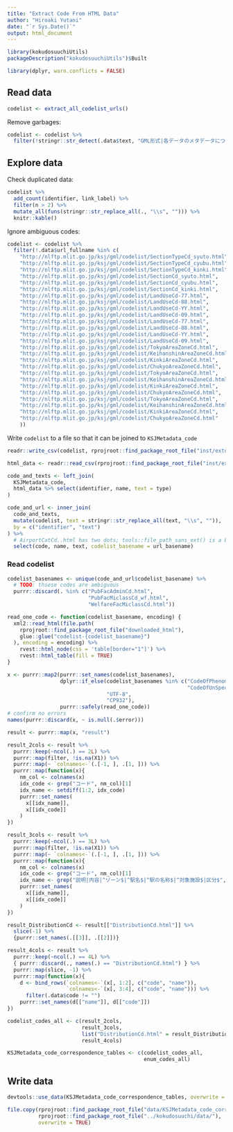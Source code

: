```yaml
---
title: "Extract Code From HTML Data"
author: "Hiroaki Yutani"
date: "`r Sys.Date()`"
output: html_document
---
```


```r
library(kokudosuuchiUtils)
packageDescription("kokudosuuchiUtils")$Built
```

```r
library(dplyr, warn.conflicts = FALSE)
```

Read data
---------

```r
codelist <- extract_all_codelist_urls()
```

Remove garbages:

```r
codelist <- codelist %>% 
  filter(!stringr::str_detect(.data$text, "GML形式|各データのメタデータについては、"))
```

Explore data
------------

Check duplicated data:

```r
codelist %>%
  add_count(identifier, link_label) %>%
  filter(n > 2) %>%
  mutate_all(funs(stringr::str_replace_all(., "\\s", ""))) %>%
  knitr::kable()
```

Ignore ambiguous codes:

```r
codelist <- codelist %>%
  filter(!.data$url_fullname %in% c(
    "http://nlftp.mlit.go.jp/ksj/gml/codelist/SectionTypeCd_syuto.html", 
    "http://nlftp.mlit.go.jp/ksj/gml/codelist/SectionTypeCd_cyubu.html", 
    "http://nlftp.mlit.go.jp/ksj/gml/codelist/SectionTypeCd_kinki.html", 
    "http://nlftp.mlit.go.jp/ksj/gml/codelist/SectionCd_syuto.html", 
    "http://nlftp.mlit.go.jp/ksj/gml/codelist/SectionCd_cyubu.html", 
    "http://nlftp.mlit.go.jp/ksj/gml/codelist/SectionCd_kinki.html", 
    "http://nlftp.mlit.go.jp/ksj/gml/codelist/LandUseCd-77.html", 
    "http://nlftp.mlit.go.jp/ksj/gml/codelist/LandUseCd-88.html", 
    "http://nlftp.mlit.go.jp/ksj/gml/codelist/LandUseCd-YY.html", 
    "http://nlftp.mlit.go.jp/ksj/gml/codelist/LandUseCd-09.html", 
    "http://nlftp.mlit.go.jp/ksj/gml/codelist/LandUseCd-77.html", 
    "http://nlftp.mlit.go.jp/ksj/gml/codelist/LandUseCd-88.html", 
    "http://nlftp.mlit.go.jp/ksj/gml/codelist/LandUseCd-YY.html", 
    "http://nlftp.mlit.go.jp/ksj/gml/codelist/LandUseCd-09.html", 
    "http://nlftp.mlit.go.jp/ksj/gml/codelist/TokyoAreaZoneCd.html", 
    "http://nlftp.mlit.go.jp/ksj/gml/codelist/KeihanshinAreaZoneCd.html", 
    "http://nlftp.mlit.go.jp/ksj/gml/codelist/KinkiAreaZoneCd.html", 
    "http://nlftp.mlit.go.jp/ksj/gml/codelist/ChukyoAreaZoneCd.html", 
    "http://nlftp.mlit.go.jp/ksj/gml/codelist/TokyoAreaZoneCd.html", 
    "http://nlftp.mlit.go.jp/ksj/gml/codelist/KeihanshinAreaZoneCd.html", 
    "http://nlftp.mlit.go.jp/ksj/gml/codelist/KinkiAreaZoneCd.html", 
    "http://nlftp.mlit.go.jp/ksj/gml/codelist/ChukyoAreaZoneCd.html", 
    "http://nlftp.mlit.go.jp/ksj/gml/codelist/TokyoAreaZoneCd.html", 
    "http://nlftp.mlit.go.jp/ksj/gml/codelist/KeihanshinAreaZoneCd.html", 
    "http://nlftp.mlit.go.jp/ksj/gml/codelist/KinkiAreaZoneCd.html", 
    "http://nlftp.mlit.go.jp/ksj/gml/codelist/ChukyoAreaZoneCd.html"
    ))
```

Write `codelist` to a file so that it can be joined to `KSJMetadata_code`

```r
readr::write_csv(codelist, rprojroot::find_package_root_file("inst/extdata/codelist.csv"))
```

```r
html_data <- readr::read_csv(rprojroot::find_package_root_file("inst/extdata/html_data.csv"))

code_and_texts <- left_join(
  KSJMetadata_code,
  html_data %>% select(identifier, name, text = type)
)

code_and_url <- inner_join(
  code_and_texts,
  mutate(codelist, text = stringr::str_replace_all(text, "\\s", "")),
  by = c("identifier", "text")
) %>%
  # AirportCatCd..html has two dots; tools::file_path_sans_ext() is a bit troublesome here.
  select(code, name, text, codelist_basename = url_basename)
```

### Read codelist

```r
codelist_basenames <- unique(code_and_url$codelist_basename) %>% 
  # TODO: thsese codes are ambiguous
  purrr::discard(. %in% c("PubFacAdminCd.html",
                          "PubFacMiclassCd_wf.html",
                          "WelfareFacMiclassCd.html"))

read_one_code <- function(codelist_basename, encoding) {
  xml2::read_html(file.path(
    rprojroot::find_package_root_file("downloaded_html"),
    glue::glue("codelist-{codelist_basename}")
  ), encoding = encoding) %>%
    rvest::html_node(css = 'table[border="1"]') %>%
    rvest::html_table(fill = TRUE)
}

x <- purrr::map2(purrr::set_names(codelist_basenames),
                 dplyr::if_else(codelist_basenames %in% c("CodeOfPhenomenon.html", "CodeOfZone_h27.html",
                                                          "CodeOfUnSpecification.html", "RiverCodeCd.html"),
                                "UTF-8",
                                "CP932"),
                 purrr::safely(read_one_code))
# confirm no errors
names(purrr::discard(x, ~ is.null(.$error)))

result <- purrr::map(x, "result")
```


```r
result_2cols <- result %>%
  purrr::keep(~ncol(.) == 2L) %>%
  purrr::map(filter, !is.na(X1)) %>%
  purrr::map(~ `colnames<-`(.[-1, ], .[1, ])) %>%
  purrr::map(function(x){
    nm_col <- colnames(x)
    idx_code <- grep("コード", nm_col)[1]
    idx_name <- setdiff(1:2, idx_code)
    purrr::set_names(
      x[[idx_name]],
      x[[idx_code]]
    )
})

result_3cols <- result %>%
  purrr::keep(~ncol(.) == 3L) %>%
  purrr::map(filter, !is.na(X1)) %>%
  purrr::map(~ `colnames<-`(.[-1, ], .[1, ])) %>%
  purrr::map(function(x){
    nm_col <- colnames(x)
    idx_code <- grep("コード", nm_col)[1]
    idx_name <- grep("説明|内容|^ゾーン$|^駅名$|^駅の名称$|^対象施設$|区分$", nm_col)[1]
    purrr::set_names(
      x[[idx_name]],
      x[[idx_code]]
    )
})

result_DistributionCd <- result[["DistributionCd.html"]] %>%
  slice(-1) %>%
  {purrr::set_names(.[[3]], .[[2]])}

result_4cols <- result %>%
  purrr::keep(~ncol(.) == 4L) %>%
  { purrr::discard(., names(.) == "DistributionCd.html") } %>%
  purrr::map(slice, -1) %>%
  purrr::map(function(x){
    d <- bind_rows(`colnames<-`(x[, 1:2], c("code", "name")),
                   `colnames<-`(x[, 3:4], c("code", "name"))) %>%
      filter(.data$code != "")
    purrr::set_names(d[["name"]], d[["code"]])
})

codelist_codes_all <- c(result_2cols,
                        result_3cols,
                        list("DistributionCd.html" = result_DistributionCd),
                        result_4cols)
```

```r
KSJMetadata_code_correspondence_tables <- c(codelist_codes_all,
                                            enum_codes_all)
```

Write data
----------

```r
devtools::use_data(KSJMetadata_code_correspondence_tables, overwrite = TRUE)
```

```r
file.copy(rprojroot::find_package_root_file("data/KSJMetadata_code_correspondence_tables.rda"),
          rprojroot::find_package_root_file("../kokudosuuchi/data/"),
          overwrite = TRUE)
```
